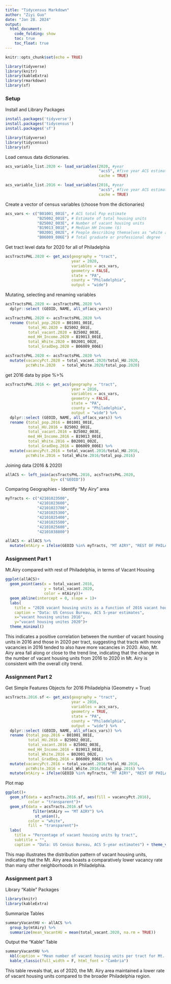 ---
title: "Tidycensus Markdown"
author: "Ziyi Guo"
date: "Jan 28. 2024"
output:
  html_document:
    code_folding: show
    toc: true
    toc_float: true
---

```{r setup, include=FALSE, cache = TRUE}
knitr::opts_chunk$set(echo = TRUE)

library(tidyverse)
library(knitr)
library(kableExtra)
library(rmarkdown)
library(sf)
```


### Setup 

Install and Library Packages

```{r setup_packages1, warning = FALSE, eval = FALSE}
install.packages('tidyverse')
install.packages('tidycensus')
install.packages('sf')
```


```{r setup_packages2, warning = FALSE, message = FALSE}
library(tidyverse)
library(tidycensus)
library(sf)
```

Load census data dictionaries.

```{r load_variables, cache = TRUE}

acs_variable_list.2020 <- load_variables(2020, #year
                                         "acs5", #five year ACS estimates
                                         cache = TRUE)

acs_variable_list.2016 <- load_variables(2016, #year
                                         "acs5", #five year ACS estimates
                                         cache = TRUE)
```


Create a vector of census variables (choose from the dictionaries)

```{r acs_vars}
acs_vars <- c("B01001_001E", # ACS total Pop estimate
              "B25002_001E", # Estimate of total housing units
              "B25002_003E", # Number of vacant housing units
              "B19013_001E", # Median HH Income ($)
              "B02001_002E", # People describing themselves as "white alone"
              "B06009_006E") # Total graduate or professional degree
```

Get tract level data for 2020 for all of Philadelphia

```{r get_acs_2020, cache = TRUE, message = FALSE, warning = FALSE}
acsTractsPHL.2020 <- get_acs(geography = "tract",
                             year = 2020, 
                             variables = acs_vars, 
                             geometry = FALSE, 
                             state = "PA", 
                             county = "Philadelphia", 
                             output = "wide") 
```

Mutating, selecting and renaming variables

```{r do_some_dplyr, cache = TRUE}
acsTractsPHL.2020 <- acsTractsPHL.2020 %>%
  dplyr::select (GEOID, NAME, all_of(acs_vars))

acsTractsPHL.2020 <- acsTractsPHL.2020 %>%
  rename (total_pop.2020 = B01001_001E,
          total_HU.2020 = B25002_001E,
          total_vacant.2020 = B25002_003E,
          med_HH_Income.2020 = B19013_001E,
          total_White.2020 = B02001_002E,
          total_GradDeg.2020 = B06009_006E)

acsTractsPHL.2020 <- acsTractsPHL.2020 %>%
  mutate(vacancyPct.2020 = total_vacant.2020/total_HU.2020,
         pctWhite.2020   = total_White.2020/total_pop.2020)
```

get 2016 data by pipe %>%

```{r get_acs_2016, cache = TRUE, message = FALSE}
acsTractsPHL.2016 <- get_acs(geography = "tract",
                             year = 2016, 
                             variables = acs_vars,
                             geometry = FALSE,
                             state = "PA", 
                             county = "Philadelphia",
                             output = "wide") %>%
  dplyr::select (GEOID, NAME, all_of(acs_vars)) %>% 
  rename (total_pop.2016 = B01001_001E,
          total_HU.2016 = B25002_001E,
          total_vacant.2016 = B25002_003E,
          med_HH_Income.2016 = B19013_001E,
          total_White.2016 = B02001_002E,
          total_GradDeg.2016 = B06009_006E) %>%
  mutate(vacancyPct.2016 = total_vacant.2016/total_HU.2016,
         pctWhite.2016 = total_White.2016/total_pop.2016)
```

Joining data (2016 & 2020)


```{r left_join_tracts, cache = TRUE}
allACS <- left_join(acsTractsPHL.2016, acsTractsPHL.2020,
                    by= c("GEOID"))
```

Comparing Geographies - Identify "My Airy" area

```{r myTracts, cache = TRUE}

myTracts <- c("42101023500", 
              "42101023600", 
              "42101023700", 
              "42101025300", 
              "42101025400",
              "42101025500", 
              "42101025600", 
              "42101038800")

allACS <- allACS %>%
  mutate(mtAiry = ifelse(GEOID %in% myTracts, "MT AIRY", "REST OF PHILADELPHIA"))
```


### Assignment Part 1 

Mt.Airy compared with rest of Philadelphia, in terms of Vacant Housing

```{r plot Vacant HU, cache = TRUE, message = FALSE, warning = FALSE}

ggplot(allACS)+
  geom_point(aes(x = total_vacant.2016, 
                 y = total_vacant.2020,
                 color = mtAiry))+
  geom_abline(intercept = 0, slope = 1)+
  labs(
    title = "2020 vacant housing units as a Function of 2016 vacant housing unites per tract",
    caption = "Data: US Census Bureau, ACS 5-year estimates",
    x="vacant housing unites 2016", 
    y="vacant housing unites 2020")+
  theme_minimal()

```

This indicates a positive correlation between the number of vacant housing units in 2016 and those in 2020 per tract, suggesting that tracts with more vacancies in 2016 tended to also have more vacancies in 2020. Also, Mt. Airy area fall along or close to the trend line, indicating that the change in the number of vacant housing units from 2016 to 2020 in Mt. Airy is consistent with the overall city trend.


### Assignment Part 2 

Get Simple Features Objects for 2016 Philadelphia (Geometry = True)

```{r sf objects, eval=FALSE, message=FALSE, warning=FALSE, cache=TRUE, paged.print=FALSE}

acsTracts.2016.sf <- get_acs(geography = "tract",
                             year = 2016, 
                             variables = acs_vars, 
                             geometry = TRUE, 
                             state = "PA", 
                             county = "Philadelphia", 
                             output = "wide") %>% 
  dplyr::select (GEOID, NAME, all_of(acs_vars)) %>%
  rename (total_pop.2016 = B01001_001E,
          total_HU.2016 = B25002_001E,
          total_vacant.2016 = B25002_003E,
          med_HH_Income.2016 = B19013_001E,
          total_White.2016 = B02001_002E,
          total_GradDeg.2016 = B06009_006E) %>%
  mutate(vacancyPct.2016 = total_vacant.2016/total_HU.2016,
         pctWhite.2016 = total_White.2016/total_pop.2016) %>%
  mutate(mtAiry = ifelse(GEOID %in% myTracts, "MT AIRY", "REST OF PHILADELPHIA"))
```

Plot map

```{r pctVacant, cache = TRUE, message = FALSE, warning = FALSE}

ggplot()+
  geom_sf(data = acsTracts.2016.sf, aes(fill = vacancyPct.2016),
          color = "transparent")+
  geom_sf(data = acsTracts.2016.sf %>%
            filter(mtAiry == "MT AIRY") %>%
             st_union(),
          color = "white",
          fill = "transparent")+
  labs(
    title = "Percentage of vacant housing units by tract",
    subtitle = "",
    caption = "Data: US Census Bureau, ACS 5-year estimates") + theme_void()
```

This map illustrates the distribution pattern of vacant housing units, indicating that the Mt. Airy area boasts a comparatively lower vacancy rate than many other neighborhoods in Philadelphia.

### Assignment part 3

Library "Kable" Packages

```{r kable table, cache = TRUE, message = FALSE, warning = FALSE}

library(knitr)
library(kableExtra)

```

Summarize Tables

```{r summarize, cache = TRUE, message = FALSE, warning = FALSE}

summaryVacantHU <- allACS %>%
  group_by(mtAiry) %>%
  summarize(mean_VacantHU = mean(total_vacant.2020, na.rm = TRUE))

```

Output the "Kable" Table

```{r output, cache = TRUE, message = FALSE, warning = FALSE}
summaryVacantHU %>%
  kbl(caption = "Mean number of vacant housing units per tract for Mt. Airy vs. the rest of Philadelphia in 2020") %>%
  kable_classic(full_width = F, html_font = "Cambria")
```

This table reveals that, as of 2020, the Mt. Airy area maintained a lower rate of vacant housing units compared to the broader Philadelphia region.